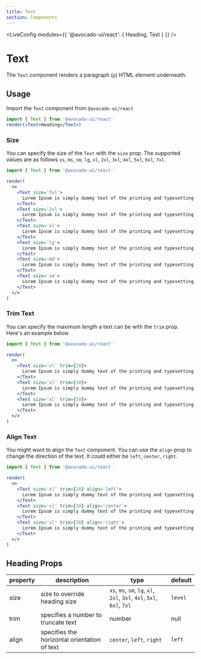 ```yaml
---
title: Text
section: Components
---
```



<!-- Define `@avocado-ui/react` module as `{ Text }` -->

<LiveConfig modules={{ '@avocado-ui/react': { Heading, Text } }} />

# Text

The `Text` component renders a paragraph (`p`) HTML element underneath.

## Usage

Import the `Text` component from `@avocado-ui/react`

```jsx live noInline
import { Text } from '@avocado-ui/react'
render(<Text>Heading</Text>)
```

### Size

You can specify the size of the `Text` with the `size` prop. The supported values are as follows `xs`, `ms`, `sm`, `lg`, `xl`, `2xl`, `3xl`, `4xl`, `5xl`, `6xl`, `7xl`.

```jsx live noInline
import { Text } from '@avocado-ui/react'

render(
  <>
    <Text size='3xl'>
      Lorem Ipsum is simply dummy text of the printing and typesetting industry.
    </Text>
    <Text size='2xl'>
      Lorem Ipsum is simply dummy text of the printing and typesetting industry.
    </Text>
    <Text size='xl'>
      Lorem Ipsum is simply dummy text of the printing and typesetting industry.
    </Text>
    <Text size='lg'>
      Lorem Ipsum is simply dummy text of the printing and typesetting industry.
    </Text>
    <Text size='md'>
      Lorem Ipsum is simply dummy text of the printing and typesetting industry.
    </Text>
    <Text size='sm'>
      Lorem Ipsum is simply dummy text of the printing and typesetting industry.
    </Text>
  </>
)
```

### Trim Text

You can specify the maximum length a text can be with the `trim` prop. Here's an example below

```jsx live noInline
import { Text } from '@avocado-ui/react'

render(
  <>
    <Text size='xl' trim={20}>
      Lorem Ipsum is simply dummy text of the printing and typesetting industry.
    </Text>
    <Text size='xl' trim={30}>
      Lorem Ipsum is simply dummy text of the printing and typesetting industry.
    </Text>
    <Text size='xl' trim={50}>
      Lorem Ipsum is simply dummy text of the printing and typesetting industry.
    </Text>
  </>
)
```

### Align Text

You might want to align the `Text` component. You can use the `align` prop to change the direction of the text. It could either be `left`, `center`, `right`.

```jsx live noInline
import { Text } from '@avocado-ui/react'

render(
  <>
    <Text size='xl' trim={20} align='left'>
      Lorem Ipsum is simply dummy text of the printing and typesetting industry.
    </Text>
    <Text size='xl' trim={30} align='center'>
      Lorem Ipsum is simply dummy text of the printing and typesetting industry.
    </Text>
    <Text size='xl' trim={30} align='right'>
      Lorem Ipsum is simply dummy text of the printing and typesetting industry.
    </Text>
  </>
)
```

## Heading Props

| property | description                                  | type                                                                   | default |
| -------- | -------------------------------------------- | ---------------------------------------------------------------------- | ------- |
| size     | size to override heading size                | `xs`, `ms`, `sm`, `lg`, `xl`, `2xl`, `3xl`, `4xl`, `5xl`, `6xl`, `7xl` | `level` |
| trim     | specifies a number to truncate text          | number                                                                 | null    |
| align    | specifies the horizontal orientation of text | `center`, `left`, `right`                                              | `left`  |
